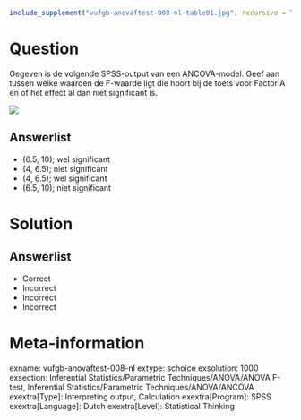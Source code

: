```r
include_supplement("vufgb-anovaftest-008-nl-table01.jpg", recursive = TRUE)
```

Question
========

Gegeven is de volgende SPSS-output van een ANCOVA-model.  Geef aan tussen welke waarden de F-waarde ligt die hoort bij de toets voor Factor A en of het effect al dan niet significant is.

![](vufgb-anovaftest-008-nl-table01.jpg)
  
Answerlist
----------
* (6.5, 10); wel significant
* (4, 6.5); niet significant
* (4, 6.5); wel significant
* (6.5, 10); niet significant


Solution
========

Answerlist
----------
* Correct
* Incorrect
* Incorrect
* Incorrect

Meta-information
================
exname: vufgb-anovaftest-008-nl
extype: schoice
exsolution: 1000
exsection: Inferential Statistics/Parametric Techniques/ANOVA/ANOVA F-test, Inferential Statistics/Parametric Techniques/ANOVA/ANCOVA
exextra[Type]: Interpreting output, Calculation
exextra[Program]: SPSS
exextra[Language]: Dutch
exextra[Level]: Statistical Thinking
